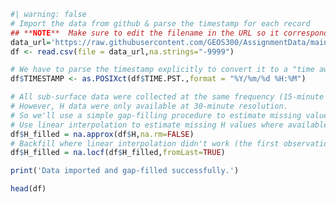 
```r
#| warning: false
# Import the data from github & parse the timestamp for each record
## **NOTE**  Make sure to edit the filename in the URL so it corresponds to the date you were assigned.
data_url='https://raw.githubusercontent.com/GEOS300/AssignmentData/main/WesthamIslandSoilData/20090324.txt'
df <- read.csv(file = data_url,na.strings="-9999")

# We have to parse the timestamp explicitly to convert it to a "time aware" object
df$TIMESTAMP <- as.POSIXct(df$TIME.PST.,format = "%Y/%m/%d %H:%M")

# All sub-surface data were collected at the same frequency (15-minute intervals).  
# However, H data were only available at 30-minute resolution.  
# So we'll use a simple gap-filling procedure to estimate missing values from the nearest available observations.   
# Use linear interpolation to estimate missing H values where available
df$H_filled = na.approx(df$H,na.rm=FALSE)
# Backfill where linear interpolation didn't work (the first observation)
df$H_filled = na.locf(df$H_filled,fromLast=TRUE)

print('Data imported and gap-filled successfully.')

head(df)
```
